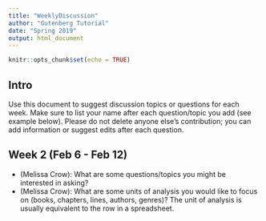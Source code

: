 ```yaml
---
title: "WeeklyDiscussion"
author: "Gutenberg Tutorial"
date: "Spring 2019"
output: html_document
---
```


```r
knitr::opts_chunk$set(echo = TRUE)
```

## Intro

Use this document to suggest discussion topics or questions for each week. Make sure to list your name after each question/topic you add (see example below). Please do not delete anyone else's contribution; you can add information or suggest edits after each question.

## Week 2 (Feb 6 - Feb 12)

+ (Melissa Crow): What are some questions/topics you might be interested in asking?
+ (Melissa Crow): What are some units of analysis you would like to focus on (books, chapters, lines, authors, genres)? The unit of analysis is usually equivalent to the row in a spreadsheet.



